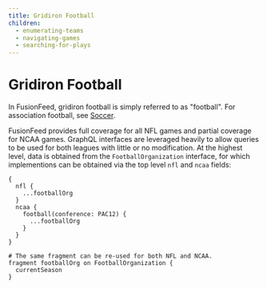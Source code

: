 ```yaml
---
title: Gridiron Football
children:
  - enumerating-teams
  - navigating-games
  - searching-for-plays
---
```

# Gridiron Football

In FusionFeed, gridiron football is simply referred to as "football". For association football, see [Soccer](../soccer).

FusionFeed provides full coverage for all NFL games and partial coverage for NCAA games. GraphQL interfaces are leveraged heavily to allow queries to be used for both leagues with little or no modification. At the highest level, data is obtained from the `FootballOrganization` interface, for which implementions can be obtained via the top level `nfl` and `ncaa` fields:

```gql v2
{
  nfl {
    ...footballOrg
  }
  ncaa {
    football(conference: PAC12) {
      ...footballOrg
    }
  }
}

# The same fragment can be re-used for both NFL and NCAA.
fragment footballOrg on FootballOrganization {
  currentSeason
}
```
